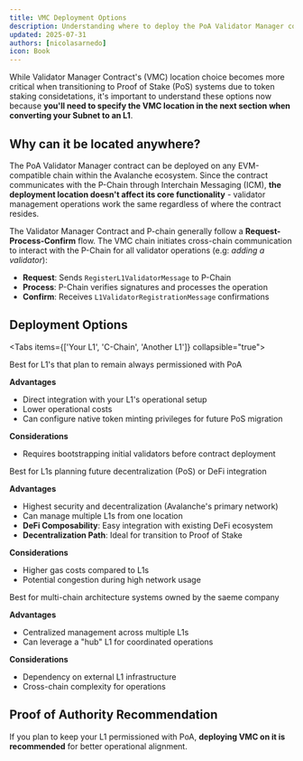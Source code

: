 ```yaml
---
title: VMC Deployment Options
description: Understanding where to deploy the PoA Validator Manager contract
updated: 2025-07-31
authors: [nicolasarnedo]
icon: Book
---
```


While Validator Manager Contract's (VMC) location choice becomes more critical when transitioning to Proof of Stake (PoS) systems due to token staking considetations, it's important to understand these options now because **you'll need to specify the VMC location in the next section when converting your Subnet to an L1**.

## Why can it be located anywhere?

The PoA Validator Manager contract can be deployed on any EVM-compatible chain within the Avalanche ecosystem. Since the contract communicates with the P-Chain through Interchain Messaging (ICM), **the deployment location doesn't affect its core functionality** - validator management operations work the same regardless of where the contract resides.

The Validator Manager Contract and P-chain generally follow a **Request-Process-Confirm** flow. The VMC chain initiates cross-chain communication to interact with the P-Chain for all validator operations (e.g: *adding a validator*):

- **Request**: Sends `RegisterL1ValidatorMessage` to P-Chain
- **Process**: P-Chain verifies signatures and processes the operation  
- **Confirm**: Receives `L1ValidatorRegistrationMessage` confirmations

## Deployment Options

<Tabs items={['Your L1', 'C-Chain', 'Another L1']} collapsible="true">

<Tab value="Your L1">
Best for L1's that plan to remain always permissioned with PoA

**Advantages**
- Direct integration with your L1's operational setup
- Lower operational costs
- Can configure native token minting privileges for future PoS migration

**Considerations**
- Requires bootstrapping initial validators before contract deployment
</Tab>

<Tab value="C-Chain">
Best for L1s planning future decentralization (PoS) or DeFi integration

**Advantages**
- Highest security and decentralization (Avalanche's primary network)
- Can manage multiple L1s from one location
- **DeFi Composability**: Easy integration with existing DeFi ecosystem
- **Decentralization Path**: Ideal for transition to Proof of Stake

**Considerations**
- Higher gas costs compared to L1s
- Potential congestion during high network usage
</Tab>

<Tab value="Another L1">
Best for multi-chain architecture systems owned  by the saeme company

**Advantages**
- Centralized management across multiple L1s
- Can leverage a "hub" L1 for coordinated operations

**Considerations**
- Dependency on external L1 infrastructure
- Cross-chain complexity for operations
</Tab>

</Tabs>

## Proof of Authority Recommendation

If you plan to keep your L1 permissioned with PoA, **deploying VMC on it is recommended** for better operational alignment.

